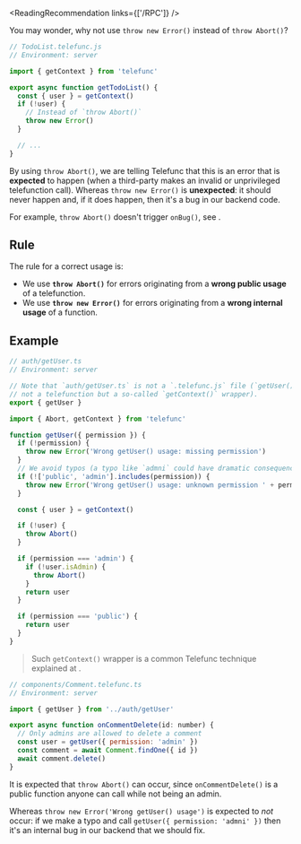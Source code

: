 
<ReadingRecommendation links={['/RPC']} />

You may wonder, why not use `throw new Error()` instead of `throw Abort()`?

```js
// TodoList.telefunc.js
// Environment: server

import { getContext } from 'telefunc'

export async function getTodoList() {
  const { user } = getContext()
  if (!user) {
    // Instead of `throw Abort()`
    throw new Error()
  }

  // ...
}
```

By using `throw Abort()`, we are telling Telefunc that this is an error that is **expected** to happen (when a third-party makes an invalid or unprivileged telefunction call). Whereas `throw new Error()` is **unexpected**: it should never happen and, if it does happen, then it's a bug in our backend code.

For example, `throw Abort()` doesn't trigger `onBug()`, see <Link href="/error-handling#error-tracking" />.


## Rule

The rule for a correct usage is:
 - We use **`throw Abort()`** for errors originating from a **wrong public usage** of a telefunction.
 - We use **`throw new Error()`** for errors originating from a **wrong internal usage** of a function.


## Example

```js
// auth/getUser.ts
// Environment: server

// Note that `auth/getUser.ts` is not a `.telefunc.js` file (`getUser()` is
// not a telefunction but a so-called `getContext()` wrapper).
export { getUser }

import { Abort, getContext } from 'telefunc'

function getUser({ permission }) {
  if (!permission) {
    throw new Error('Wrong getUser() usage: missing permission')
  }
  // We avoid typos (a typo like `admni` could have dramatic consequences)
  if (!['public', 'admin'].includes(permission)) {
    throw new Error('Wrong getUser() usage: unknown permission ' + permission)
  }

  const { user } = getContext()

  if (!user) {
    throw Abort()
  }

  if (permission === 'admin') {
    if (!user.isAdmin) {
      throw Abort()
    }
    return user
  }

  if (permission === 'public') {
    return user
  }
}
```

> Such `getContext()` wrapper is a common Telefunc technique explained at <Link href="/permissions#getcontext-wrapping" doNotInferSectionTitle={true} />.

```js
// components/Comment.telefunc.ts
// Environment: server

import { getUser } from '../auth/getUser'

export async function onCommentDelete(id: number) {
  // Only admins are allowed to delete a comment
  const user = getUser({ permission: 'admin' })
  const comment = await Comment.findOne({ id })
  await comment.delete()
}
```

It is expected that `throw Abort()` can occur, since `onCommentDelete()` is a public function anyone can call while not being an admin.

Whereas `throw new Error('Wrong getUser() usage')` is expected to *not* occur: if we make a typo and call `getUser({ permission: 'admni' })` then it's an internal bug in our backend that we should fix.
